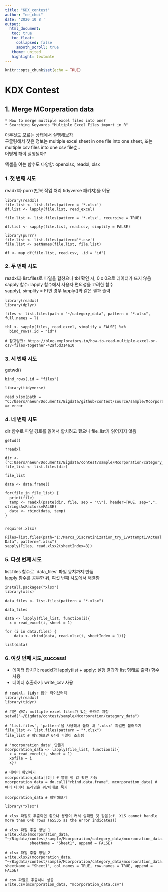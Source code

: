 ```yaml
---
title: "KDX_contest"
author: "ne_choi"
date: '2020 10 8 '
output:
  html_document:
   toc: true
   toc_float:
     collapsed: false
     smooth_scroll: true
   theme: united
   highlight: textmate
---
```


```r
knitr::opts_chunk$set(echo = TRUE)
```

# KDX Contest

## 1. Merge MCorperation data
```
* How to merge multiple excel files into one?
* Searching Keywords "Multiple Excel Files import in R"
```

아무것도 모르는 상태에서 실행해보자  
구글링해서 찾은 정보는 multiple excel sheet in one file into one sheet, 또는 multiple csv files into one csv file뿐..  
어떻게 해야 실행될까?  

엑셀을 여는 함수도 다양함: openxlsx, readxl, xlsx


### 1. 첫 번째 시도
readxl과 purrr(반복 작업 처리 tidyverse 패키지)을 이용
```
library(readxl)
file.list <- list.files(pattern = '*.xlsx')
df.list <- lapply(file.list, read_excel)
```

```
file.list <- list.files(pattern = '*.xlsx', recursive = TRUE)
```

```
df.list <- sapply(file.list, read.csv, simplify = FALSE)

library(purrr)
file.list <- list.files(pattern='*.csv')
file.list <- setNames(file.list, file.list)

df <- map_df(file.list, read.csv, .id = "id")
```


### 2. 두 번째 시도
readxl과 list.files로 파일을 합쳤으나 tbl 확인 시, 0 x 0으로 데이터가 뜨지 않음  
sapply 함수: lapply 함수에서 사용자 편의성을 고려한 함수  
sapply(, simplity = F)인 경우 lapply()와 같은 결과 출력

```
library(readxl)
library(dplyr)

files <- list.files(path = "~/category_data", pattern = "*.xlsx", full.names = T)

tbl <- sapply(files, read_excel, simplify = FALSE) %>%
  bind_rows(.id = "id")

# 참고링크: https://blog.exploratory.io/how-to-read-multiple-excel-or-csv-files-together-42af5d314a10    
```


### 3. 세 번째 시도

getwd()

```
bind_rows(.id = "files")

library(tidyverse)

read_xlsx(path = "C:/Users/naeun/Documents/Bigdata/github/contest/source/sample/Mcorporation/categoty_data")
=> error
```


### 4. 네 번째 시도
dir 함수로 파일 경로를 읽어서 합치려고 했으나 file_list가 읽어지지 않음  
``` 
getwd()

?readxl

dir <- ("C:Users/naeun/Documents/Bigdata/contest/sample/Mcorporation/category_data)
file_list <- list.files(dir)

file_list

data <- data.frame()

for(file in file_list) {
  print(file)
  temp <- readxl(paste(dir, file, sep = "\\"), header=TRUE, sep=",", stringsAsFactors=FALSE)
  data <- rbind(data, temp)
}


require(.xlsx)

Files=list.files(path="I:/Marcs_Discretinization_try_1/Attempt1/Actual     Data", pattern=".xlsx")
sapply(Files, read.xlsx2(sheetIndex=8))   
```


### 5. 다섯 번째 시도
list.files 함수로 `data_files' 파일 뭉치까지 만듦  
lapply 함수를 공부한 뒤, 여섯 번째 시도에서 해결함
```
install.packages("xlsx")
library(xlsx)  

data_files <- list.files(pattern = "*.xlsx")

data_files

data <- lapply(file_list, function(i){
  x = read_excel(i, sheet = 1)  

for (i in data.files) {
    data <- rbind(data, read.xlsx(i, sheetIndex = 1))}  

list(data)
```


### 6. 여섯 번째 시도_success!
* 데이터 합치기: readxl과 lapply(list + apply: 실행 결과가 list 형태로 출력) 함수 사용
* 데이터 추출하기: write_csv 사용  
```
# readxl, tidyr 함수 라이브러리
library(readxl)
library(tidyr)

# 기본 경로: multiple excel files가 있는 곳으로 지정
setwd("~/Bigdata/contest/sample/Mcorporation/category_data")

# 'list.files', 'pattern'을 사용해서 폴더 내 '.xlsx' 파일만 불러오기
file_list <- list.files(pattern = "*.xlsx")
file_list # 확인해보면 64개 파일이 조회됨

# 'mcorporation_data' 만들기
mcorporation_data <- lapply(file_list, function(i){
  x = read_excel(i, sheet = 1)
  x$file = i
  x})

# 데이터 확인하기
mcorporation_data[[2]] # 열별 행 값 확인 가능
mcorporation_data = do.call("rbind.data.frame", mcorporation_data) # 여러 데이터 프레임을 위/아래로 묶기

mcorporation_data # 확인해보기
```

```
library("xlsx")

# xlsx 파일로 추출되면 좋으나 용량이 커서 실패한 것 같음(cf. XLS cannot handle more than 64k rows (65535 as the error indicates))

# xlsx 파일 추출 방법_1
write.xlsx(mcorporation_data, "~/Bigdata/contest/sample/Mcorporation/category_data/mcorporation_data.xlsx",
           sheetName = "Sheet1", append = FALSE)

# xlsx 파일 추출 방법_2
write.xlsx2(mcorporation_data, "~/Bigdata/contest/sample/Mcorporation/category_data/mcorporation_data.xlsx", sheetName = "Sheet1", col.names = TRUE, row.names = TRUE, append = FALSE)

# csv 파일로 추출하니 성공
write.csv(mcorporation_data, "mcorporation_data.csv")
```
